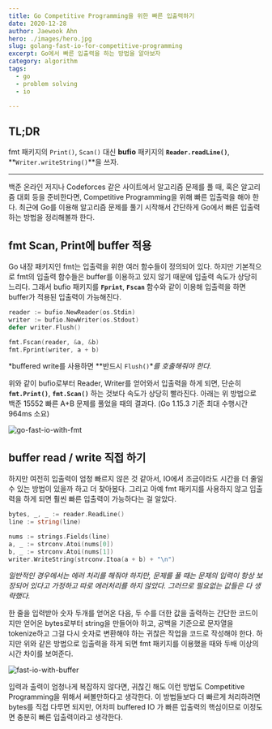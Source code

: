 ```yaml
---
title: Go Competitive Programming을 위한 빠른 입출력하기
date: 2020-12-28
author: Jaewook Ahn
hero: ./images/hero.jpg
slug: golang-fast-io-for-competitive-programming
excerpt: Go에서 빠른 입출력을 하는 방법을 알아보자
category: algorithm
tags:
  - go
  - problem solving
  - io

---
```


## TL;DR

fmt 패키지의 `Print()`, `Scan()` 대신 **bufio** 패키지의 **`Reader.readLine()`**, **`Writer.writeString()`**을 쓰자.

---

백준 온라인 저지나 Codeforces 같은 사이트에서 알고리즘 문제를 풀 때, 혹은 알고리즘 대회 등을 준비한다면, Competitive Programming을 위해 빠른 입출력을 해야 한다. 최근에 Go를 이용해 알고리즘 문제를 풀기 시작해서 간단하게 Go에서 빠른 입출력 하는 방법을 정리해볼까 한다.

## fmt Scan, Print에 buffer 적용

Go 내장 패키지인 fmt는 입출력을 위한 여러 함수들이 정의되어 있다. 하지만 기본적으로 fmt의 입출력 함수들은 buffer를 이용하고 있지 않기 때문에 입출력 속도가 상당히 느리다. 그래서 bufio 패키지를 **`Fprint`**, **`Fscan`** 함수와 같이 이용해 입출력을 하면 buffer가 적용된 입출력이 가능해진다.

```go
reader := bufio.NewReader(os.Stdin)
writer := bufio.NewWriter(os.Stdout)
defer writer.Flush()

fmt.Fscan(reader, &a, &b)
fmt.Fprint(writer, a + b)
```

*buffered write를 사용하면 **반드시 `Flush()`**를 호출해줘야 한다.*

위와 같이 bufio로부터 Reader, Writer를 얻어와서 입출력을 하게 되면, 단순히 **`fmt.Print()`**, **`fmt.Scan()`** 하는 것보다 속도가 상당히 빨라진다. 아래는 위 방법으로 백준 15552 빠른 A+B 문제를 풀었을 때의 결과다. (Go 1.15.3 기준 최대 수행시간 964ms 소요)

![go-fast-io-with-fmt](./images/go-fast-io-with-fmt.png)

## buffer read / write 직접 하기

하지만 여전히 입출력이 엄청 빠르지 않은 것 같아서, IO에서 조금이라도 시간을 더 줄일 수 있는 방법이 있을까 하고 더 찾아봈다. 그리고 아예 fmt 패키지를 사용하지 않고 입출력을 하게 되면 훨씬 빠른 입출력이 가능하다는 걸 알았다.

```go
bytes, _, _ := reader.ReadLine()
line := string(line)

nums := strings.Fields(line)
a, _ := strconv.Atoi(nums[0])
b, _ := strconv.Atoi(nums[1])
writer.WriteString(strconv.Itoa(a + b) + "\n")
```

*일반적인 경우에서는 에러 처리를 해줘야 하지만, 문제를 풀 때는 문제의 입력이 항상 보장되어 있다고 가정하고 따로 에러처리를 하지 않았다. 그러므로 필요없는 값들은 다 생략했다.*

한 줄을 입력받아 숫자 두개를 얻어온 다음, 두 수를 더한 값을 출력하는 간단한 코드이지만 얻어온 bytes로부터 string을 만들어야 하고, 공백을 기준으로 문자열을 tokenize하고 그걸 다시 숫자로 변환해야 하는 귀찮은 작업을 코드로 작성해야 한다. 하지만 위와 같은 방법으로 입출력을 하게 되면 fmt 패키지를 이용했을 때와 두배 이상의 시간 차이를 보여준다.

![fast-io-with-buffer](./images/fast-io-with-buffer.png)

입력과 출력이 엄청나게 복잡하지 않다면, 귀찮긴 해도 이런 방법도 Competitive Programming을 위해서 써볼만하다고 생각한다. 이 방법들보다 더 빠르게 처리하려면 bytes를 직접 다루면 되지만, 어차피 buffered IO 가 빠른 입출력의 핵심이므로 이정도면 충분히 빠른 입출력이라고 생각한다.